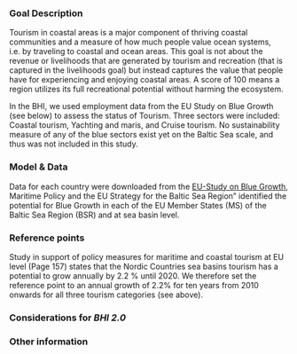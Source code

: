 ### Goal Description

Tourism in coastal areas is a major component of thriving coastal communities and a measure of how much people value ocean systems, i.e. by traveling to coastal and ocean areas. This goal is not about the revenue or livelihoods that are generated by tourism and recreation (that is captured in the livelihoods goal) but instead captures the value that people have for experiencing and enjoying coastal areas. A score of 100 means a region utilizes its full recreational potential without harming the ecosystem. 

In the BHI, we used employment data from the EU Study on Blue Growth (see below) to assess the status of Tourism. Three sectors were included: Coastal tourism, Yachting and maris, and Cruise tourism. No sustainability measure of any of the blue sectors exist yet on the Baltic Sea scale, and thus was not included in this study. 


### Model & Data

Data for each country were downloaded from the [EU-Study on Blue Growth](https://webgate.ec.europa.eu/maritimeforum/node/3550), Maritime Policy and the EU Strategy for the Baltic Sea Region” identified the potential for Blue Growth in each of the EU Member States (MS) of the Baltic Sea Region (BSR) and at sea basin level.

<!---
The tourism model incorporates the nights of stay in accommodations and compare that to the reference point. 

We used Eurostat dataset on [nights spent at tourist accommodation establishments](http://appsso.eurostat.ec.europa.eu/nui/show.do?dataset=tour_occ_nin2&lang=en) by all NUTS regions. [tour_occ_nin2] 
--->

### Reference points

Study in support of policy measures for maritime and coastal tourism at EU level (Page 157) states that the Nordic Countries sea basins tourism has a potential to grow annually by 2.2 % until 2020. We therefore set the reference point to an annual growth of 2.2% for ten years from 2010 onwards for all three tourism categories (see above).


### Considerations for *BHI 2.0*

<!---MISSING data for region 19, 22, 30, 33 --->

### Other information


